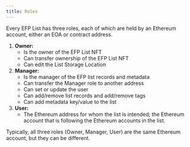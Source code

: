 ```yaml
---
title: Roles
---
```


Every EFP List has three roles, each of which are held by an Ethereum account, either an EOA or contract address.

1. **Owner:**
   - Is the owner of the EFP List NFT
   - Can transfer ownership of the EFP List NFT
   - Can edit the List Storage Location
2. **Manager:**
   - Is the manager of the EFP list records and metadata
   - Can transfer the Manager role to another address
   - Can set or update the user
   - Can add/remove list records and add/remove tags
   - Can add metadata key/value to the list
3. **User:**
   - The Ethereum address for whom the list is intended; the Ethereum account that is following the Ethereum accounts in the list.

Typically, all three roles (Owner, Manager, User) are the same Ethereum account, but they can be different.
